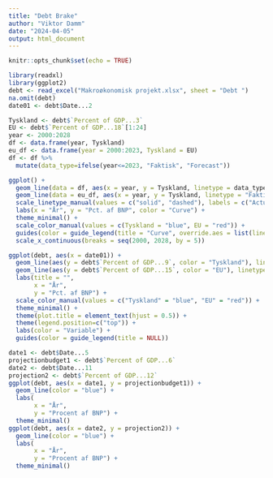 ```yaml
---
title: "Debt Brake"
author: "Viktor Damm"
date: "2024-04-05"
output: html_document
---
```


```r
knitr::opts_chunk$set(echo = TRUE)
```

```r
library(readxl)
library(ggplot2)
debt <- read_excel("Makroøkonomisk projekt.xlsx", sheet = "Debt ")
na.omit(debt)
date01 <- debt$Date...2
```

```r
Tyskland <- debt$`Percent of GDP...3`
EU <- debt$`Percent of GDP...18`[1:24]
year <- 2000:2028
df <- data.frame(year, Tyskland)
eu_df <- data.frame(year = 2000:2023, Tyskland = EU)
df <- df %>%
  mutate(data_type=ifelse(year<=2023, "Faktisk", "Forecast"))

ggplot() +
  geom_line(data = df, aes(x = year, y = Tyskland, linetype = data_type, color = "Tyskland"), show.legend = TRUE) +
  geom_line(data = eu_df, aes(x = year, y = Tyskland, linetype = "Faktisk", color = "EU"), show.legend = TRUE) +
  scale_linetype_manual(values = c("solid", "dashed"), labels = c("Actual", "Forecast")) +
  labs(x = "År", y = "Pct. af BNP", color = "Curve") +
  theme_minimal() +
  scale_color_manual(values = c(Tyskland = "blue", EU = "red")) +
  guides(color = guide_legend(title = "Curve", override.aes = list(linetype = c("solid", "solid"))))+
  scale_x_continuous(breaks = seq(2000, 2028, by = 5))

```


```r
ggplot(debt, aes(x = date01)) +
  geom_line(aes(y = debt$`Percent of GDP...9`, color = "Tyskland"), linetype = "solid") +
  geom_line(aes(y = debt$`Percent of GDP...15`, color = "EU"), linetype = "solid") + # Tilføjelse af linje for enhedslønomkostninger
  labs(title = "",
       x = "År",
       y = "Pct. af BNP") +
  scale_color_manual(values = c("Tyskland" = "blue", "EU" = "red")) +  # Justér farverne efter behov
  theme_minimal() +
  theme(plot.title = element_text(hjust = 0.5)) +
  theme(legend.position=c("top")) +
  labs(color = "Variable") +
  guides(color = guide_legend(title = NULL))
```

```r
date1 <- debt$Date...5
projectionbudget1 <- debt$`Percent of GDP...6`
date2 <- debt$Date...11
projection2 <- debt$`Percent of GDP...12`
ggplot(debt, aes(x = date1, y = projectionbudget1)) +
  geom_line(color = "blue") +
  labs(
       x = "År",
       y = "Procent af BNP") +
  theme_minimal()
ggplot(debt, aes(x = date2, y = projection2)) +
  geom_line(color = "blue") +
  labs(
       x = "År",
       y = "Procent af BNP") +
  theme_minimal()
```